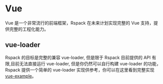 # Vue

Vue 是一个非常流行的前端框架，Rspack 在未来计划实现完整的 Vue 支持，提供完整的工程化能力。

## vue-loader

Rspack 的目标是完整的兼容 vue-loader, 但是限于 Rspack 目前提供的 API 有限,目前无法直接运行 vue-loader, 但是你仍然可以自行构建 vue-loader 的功能， Rspack 提供一个简单的 vue-loader 实现供参考，你可以在这里看到完整实现 [vue-example](https://github.com/modern-js-dev/rspack/tree/main/examples/vue)。
